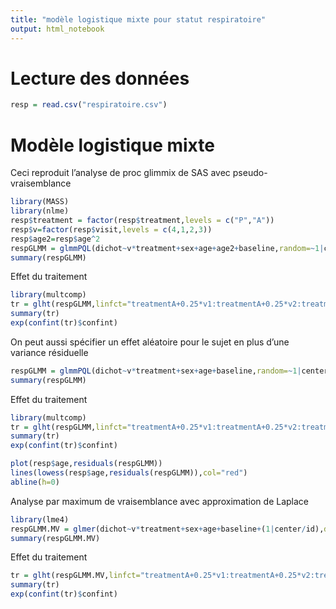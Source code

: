 ```yaml
---
title: "modèle logistique mixte pour statut respiratoire"
output: html_notebook
---
```

# Lecture des données
```r
resp = read.csv("respiratoire.csv")
```

# Modèle logistique mixte 

Ceci reproduit l'analyse de proc glimmix de SAS avec pseudo-vraisemblance
```r
library(MASS)
library(nlme)
resp$treatment = factor(resp$treatment,levels = c("P","A"))
resp$v=factor(resp$visit,levels = c(4,1,2,3))
resp$age2=resp$age^2
respGLMM = glmmPQL(dichot~v*treatment+sex+age+age2+baseline,random=~1|center,corr = corAR1(,form=~visit|center/id),data=resp,family=binomial)
summary(respGLMM)
```
Effet du traitement
```r
library(multcomp)
tr = glht(respGLMM,linfct="treatmentA+0.25*v1:treatmentA+0.25*v2:treatmentA+0.25*v3:treatmentA=0")
summary(tr)
exp(confint(tr)$confint)
```


On peut aussi spécifier un effet aléatoire pour le sujet en plus d'une variance résiduelle
```r

respGLMM = glmmPQL(dichot~v*treatment+sex+age+baseline,random=~1|center/id,corr = corAR1(,form=~visit|center/id),data=resp,family=binomial)
summary(respGLMM)
```
Effet du traitement
```r
library(multcomp)
tr = glht(respGLMM,linfct="treatmentA+0.25*v1:treatmentA+0.25*v2:treatmentA+0.25*v3:treatmentA=0")
summary(tr)
exp(confint(tr)$confint)
```
```r
plot(resp$age,residuals(respGLMM))
lines(lowess(resp$age,residuals(respGLMM)),col="red")
abline(h=0)
```

Analyse par maximum de vraisemblance avec approximation de Laplace
```r
library(lme4)
respGLMM.MV = glmer(dichot~v*treatment+sex+age+baseline+(1|center/id),data=resp,family=binomial,nAGQ=1)
summary(respGLMM.MV)
```

Effet du traitement
```r
tr = glht(respGLMM.MV,linfct="treatmentA+0.25*v1:treatmentA+0.25*v2:treatmentA+0.25*v3:treatmentA=0")
summary(tr)
exp(confint(tr)$confint)
```